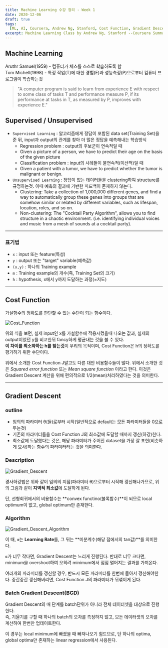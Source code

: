 ```yaml
---
title: Machine Learning 수강 정리 - Week 1
date: 2020-12-06
draft: true
tags:
  [ML, AI, Coursera, Andrew Ng, Stanford, Cost Function, Gradient Descent, BGD]
excerpt: Machine Learning Class by Andrew Ng, Stanford --Coursera Summary(20.12.07-21.03.01)
---
```


## Machine Learning

Aruthr Samuel(1959) - 컴퓨터가 체스를 스스로 학습하도록 함  
Tom Michell(1998) - 특정 작업(T)에 대한 경험(E)과 성능측정(P)으로부터 컴퓨터 프로그램이 학습하는것

> "A computer program is said to learn from experience E with respect to some class of tasks T and performance measure P, if its performance at tasks in T, as measured by P, improves with experience E."

## Supervised / Unsupervised

- `Supervised Learning` : 알고리즘에게 정답이 포함된 data set(Training Set)을 준 뒤, input과 output의 관계를 찾아 더 많은 정답을 예측해내는 학습방식
  - Regression problem : output의 후보군이 연속적일 때
  - Given a picture of a person, we have to predict their age on the basis of the given picture
  - Classification problem : input의 사례들이 불연속적(이산적)일 때
  - Given a patient with a tumor, we have to predict whether the tumor is malignant or benign.
- `Unsupervised Learning` : 정답이 없는 데이터들을 clustering하여 structure를 규명하는것. 이때 예측의 결과에 기반한 피드백이 존재하지 않는다.
  - Clustering: Take a collection of 1,000,000 different genes, and find a way to automatically group these genes into groups that are somehow similar or related by different variables, such as lifespan, location, roles, and so on.
  - Non-clustering: The "Cocktail Party Algorithm", allows you to find structure in a chaotic environment. (i.e. identifying individual voices and music from a mesh of sounds at a cocktail party).

---

### 표기법

- `x` : input 또는 feature(특성)
- `y` : output 또는 "target" variable(예측값)
- `(x,y)` : 하나의 Training example
- `m` : Training example의 개수(즉, Training Set의 크기)
- `h` : hypothesis, x에서 y까지 도달하는 과정(=지도)

---

## Cost Function

가설함수의 정확도를 판단할 수 있는 수단이 되는 함수이다.

![Cost_Function](./images/W1_Cost_Function.png)

위의 식을 보면, 실제 input인 x를 가설함수에 적용시켰을때 나오는 값과, 실제의 output이었던 y를 비교한뒤 fancy하게 평균내는 것을 볼 수 있다.  
**이 차이를 최소화하는 h를 찾는것**이 우리의 목적이며, Cost Function은 h의 정확도를 평가하기 위한 수단이다.

위에서 소개한 Cost Function J말고도 다른 대안 비용함수들이 많다. 위에서 소개한 것은 _Squared error function_ 또는 _Mean square function_ 이라고 한다.
이것은 Gradient Descent 계산을 위해 편의적으로 1/2(mean)처리하였다는 것을 의미한다.

---

## Gradient Descent

### outline

- 임의의 파라미터 θ(들)로부터 시작(일반적으로 default는 모든 파라미터들을 0으로 두는것)
- 기존의 파라미터들을 Cost Function J의 최소값에 도달할 때까지 갱신(하강)한다.
- 최소값에 도달했다는 것은, 해당 파라미터가 주어진 dataset을 가장 잘 표현(비슷하게 묘사)하는 함수의 파라미터라는 것을 의미한다.

### Description

![Gradient_Descent](./images/W1_Gradient_Descent.png)

경사하강법은 위와 같이 임의의 지점(파라미터 θ)으로부터 시작해 갱신해나가므로, 위의 그림과 같이 **지역적 최소값**에 도달하게 된다.

단, 선형회귀에서의 비용함수는 **convex functino(볼록함수)**이 되므로 local optimum이 없고, global optimum만 존재한다.

### Algorithm

![Gradient_Descent_Algorithm](./images/W1_Gradient_Descent_Algorithm.png)

이 때, `α`는 **Learning Rate**를, 그 뒤는 **미분계수(해당 점에서의 tan값)**를 의미한다.

`α`가 너무 작다면, Gradient Descent는 느리게 진행된다.
반대로 너무 크다면, minimum을 overshoot하여 오히려 minimum에서 점점 멀어지는 결과를 가져온다.

<Warning>
  여러개의 파라미터를 갱신할 경우, 반드시 모든 파라미터를 한번에 몰아서
  갱신해야한다. 중간중간 갱신해버리면, Cost Function J의 파라미터가 뒤섞이게
  된다.
</Warning>

### Batch Gradient Descent(BGD)

Gradient Descent의 매 단계를 batch단위가 아니라 전체 데이터셋을 대상으로 진행한다.  
즉, 기울기를 구할 때 하나의 batch의 오차를 측정하지 않고, 모든 데이터셋의 오차를 계산하여 한번만 업데이트한다.

이 경우는 local minimum에 빠졌을 때 빠져나오기 힘드므로, 단 하나의 optima, global optima만 존재하는 linear regression에서 사용된다.
